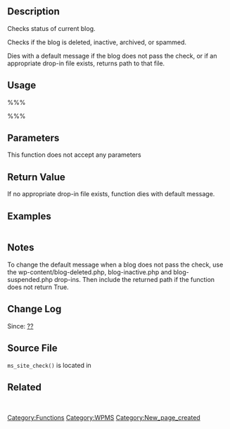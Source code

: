 {{Stub}}
== Description ==
Checks status of current blog.

Checks if the blog is deleted, inactive, archived, or spammed.

Dies with a default message if the blog does not pass the check, or if an appropriate drop-in file exists, returns path to that file.

== Usage ==
%%%<?php ms_site_check(); ?>%%%
== Parameters ==
This function does not accept any parameters

== Return Value ==
{{Return||boolean&#124;string|Returns true on success, or path to drop-in file to include on failure.}}
If no appropriate drop-in file exists, function dies with default message.

== Examples ==
<pre></pre>

== Notes ==
To change the default message when a blog does not pass the check, use the wp-content/blog-deleted.php, blog-inactive.php and blog-suspended.php drop-ins. Then include the returned path if the function does not return True.

== Change Log ==
Since: [[Version ??|??]]

== Source File ==
<tt>ms_site_check()</tt> is located in {{Trac|wp-includes/ms-load.php}}

== Related ==
&nbsp;

{{Tag Footer}}
[[Category:Functions]][[Category:WPMS]]
[[Category:New_page_created]]